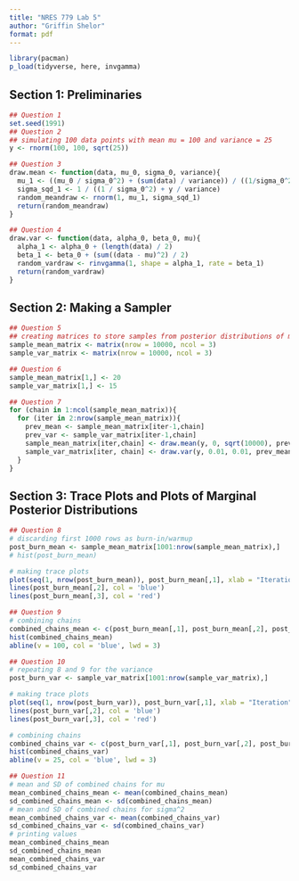 ```yaml
---
title: "NRES 779 Lab 5"
author: "Griffin Shelor"
format: pdf
---
```

```r
library(pacman)
p_load(tidyverse, here, invgamma)
```

## Section 1: Preliminaries
```r
## Question 1
set.seed(1991)
## Question 2
## simulating 100 data points with mean mu = 100 and variance = 25
y <- rnorm(100, 100, sqrt(25))

## Question 3
draw.mean <- function(data, mu_0, sigma_0, variance){
  mu_1 <- ((mu_0 / sigma_0^2) + (sum(data) / variance)) / ((1/sigma_0^2) + (length(data)/variance))
  sigma_sqd_1 <- 1 / ((1 / sigma_0^2) + y / variance)
  random_meandraw <- rnorm(1, mu_1, sigma_sqd_1)
  return(random_meandraw)
}

## Question 4
draw.var <- function(data, alpha_0, beta_0, mu){
  alpha_1 <- alpha_0 + (length(data) / 2)
  beta_1 <- beta_0 + (sum((data - mu)^2) / 2)
  random_vardraw <- rinvgamma(1, shape = alpha_1, rate = beta_1)
  return(random_vardraw)
}
```


## Section 2: Making a Sampler
```r
## Question 5
## creating matrices to store samples from posterior distributions of mean and variance
sample_mean_matrix <- matrix(nrow = 10000, ncol = 3)
sample_var_matrix <- matrix(nrow = 10000, ncol = 3)

## Question 6
sample_mean_matrix[1,] <- 20
sample_var_matrix[1,] <- 15

## Question 7
for (chain in 1:ncol(sample_mean_matrix)){
  for (iter in 2:nrow(sample_mean_matrix)){
    prev_mean <- sample_mean_matrix[iter-1,chain]
    prev_var <- sample_var_matrix[iter-1,chain]
    sample_mean_matrix[iter,chain] <- draw.mean(y, 0, sqrt(10000), prev_var)
    sample_var_matrix[iter, chain] <- draw.var(y, 0.01, 0.01, prev_mean)
  }
}
```


## Section 3: Trace Plots and Plots of Marginal Posterior Distributions
```r
## Question 8
# discarding first 1000 rows as burn-in/warmup
post_burn_mean <- sample_mean_matrix[1001:nrow(sample_mean_matrix),]
# hist(post_burn_mean)

# making trace plots
plot(seq(1, nrow(post_burn_mean)), post_burn_mean[,1], xlab = "Iteration", ylab = "Sampled Mean", type = 'l', main = 'Trace Plot', col = 'green')
lines(post_burn_mean[,2], col = 'blue')
lines(post_burn_mean[,3], col = 'red')

## Question 9
# combining chains
combined_chains_mean <- c(post_burn_mean[,1], post_burn_mean[,2], post_burn_mean[,3])
hist(combined_chains_mean)
abline(v = 100, col = 'blue', lwd = 3)

## Question 10
# repeating 8 and 9 for the variance
post_burn_var <- sample_var_matrix[1001:nrow(sample_var_matrix),]

# making trace plots
plot(seq(1, nrow(post_burn_var)), post_burn_var[,1], xlab = "Iteration", ylab = "Sampled Mean", type = 'l', main = 'Trace Plot', col = 'green')
lines(post_burn_var[,2], col = 'blue')
lines(post_burn_var[,3], col = 'red')

# combining chains
combined_chains_var <- c(post_burn_var[,1], post_burn_var[,2], post_burn_var[,3])
hist(combined_chains_var)
abline(v = 25, col = 'blue', lwd = 3)

## Question 11
# mean and SD of combined chains for mu
mean_combined_chains_mean <- mean(combined_chains_mean)
sd_combined_chains_mean <- sd(combined_chains_mean)
# mean and SD of combined chains for sigma^2
mean_combined_chains_var <- mean(combined_chains_var)
sd_combined_chains_var <- sd(combined_chains_var)
# printing values
mean_combined_chains_mean
sd_combined_chains_mean
mean_combined_chains_var
sd_combined_chains_var
```

```r

```

